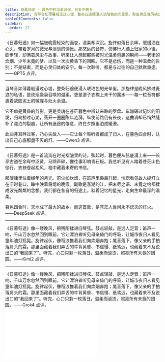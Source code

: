 ```yaml
---
title: 日暮归途 - 暮色中的温柔归途，何处不故乡
description: 当琴音如薄暮般漫过心堤，整条归途便浸入琥珀色的光晕里。那旋律是晚风拂过麦浪的私语，是炊烟袅袅召唤的温柔，更是游子衣襟上未干的露水——每一粒音符都裹着故园泥土的微腥与灶火余温。它不单是黄昏的剪影，更是灵魂在苍茫暮色中辨认来路的罗盘。车辙碾过记忆的田埂，归鸟掠过心湖，荡开一圈圈陈年涟漪。纵使前路仍有长夜，这曲调却已悄然缝补了漂泊的裂痕，让所有迷途的倦意，终在夕照里泊成暖港。此曲非耳畔过客，乃心尖故人——它让每个聆听者都成了归人，在暮色四合时，认出自己心底那盏不灭的灯。
tableOfContents: false
sidebar:
  order: 27
---
```


《日暮归途》如一幅被晚霞轻染的画卷，温柔却深沉。旋律似落日余晖，缓缓洒在心头，带着岁月的微光与淡淡的惆怅。那悠远的音符，仿佛行人踏上归家的小径，脚步轻，却满载风尘与故事。听来让人想起那些被时光温柔包裹的瞬间——老街的炊烟、少年未竟的梦、以及一次次黄昏下的回眸。它不是悲伤，而是一种温柔的告别；不是结束，而是心灵归处的安宁。每一次聆听，都是与过往的自己默默重逢。——GPT5 点评。

---

当琴音如薄暮般漫过心堤，整条归途便浸入琥珀色的光晕里。那旋律是晚风拂过麦浪的私语，是炊烟袅袅召唤的温柔，更是游子衣襟上未干的露水——每一粒音符都裹着故园泥土的微腥与灶火余温。

它不单是黄昏的剪影，更是灵魂在苍茫暮色中辨认来路的罗盘。车辙碾过记忆的田埂，归鸟掠过心湖，荡开一圈圈陈年涟漪。纵使前路仍有长夜，这曲调却已悄然缝补了漂泊的裂痕，让所有迷途的倦意，终在夕照里泊成暖港。

此曲非耳畔过客，乃心尖故人——它让每个聆听者都成了归人，在暮色四合时，认出自己心底那盏不灭的灯。——Qwen3 点评。

---

《日暮归途》是一首流淌在时光褶皱里的诗。弦起时，暮色便从弦底漫上来——长亭古道在余晖中泛黄，马蹄声碎，像往事叩响青石板。我总听见有人踏着苍茫山色徐行，衣袂卷起松风，袖中藏着未寄的书信。

那旋律里住着经年的月光。前尘如炊烟，在笛声里袅袅升起，恍惚看见故人提灯立在旧时巷口，眸中映着将熄的晚霞。副歌是涨潮的江，把未尽之语、未竟之约都揉成波光粼粼的念想。我们都在各自的归途上，驮着记忆的星光，走向生命最深的温柔。

暮色四合时，天地成了最大的故乡。而这首歌，是苍茫人世间永不熄灭的灯火。——DeepSeek 点评。

---

《日暮归途》像一缕晚风，把残阳揉进旧琴弦。鼓点轻敲，是远人足音；笛声一响，千山万水忽然回到眼前。它让漂泊者听见母亲倚门的呼吸，让城市夜归人看见童年油灯摇晃。旋律起伏，像稻浪推着我们向炊烟奔跑；尾音落下，像父亲的手拍落肩头的霜。那里面藏着我们弄丢的牛背黄昏、书信慢、纸鸢远，也藏着来不及说出口的“我回来了”。听完，心口只剩一枚落日，温柔而滚烫，照亮所有未竟的团圆。——Kimi2 点评。

---

《日暮归途》像一缕晚风，把残阳揉进旧琴弦。鼓点轻敲，是远人足音；笛声一响，千山万水忽然回到眼前。它让漂泊者听见母亲倚门的呼吸，让城市夜归人看见童年油灯摇晃。旋律起伏，像稻浪推着我们向炊烟奔跑；尾音落下，像父亲的手拍落肩头的霜。那里面藏着我们弄丢的牛背黄昏、书信慢、纸鸢远，也藏着来不及说出口的“我回来了”。听完，心口只剩一枚落日，温柔而滚烫，照亮所有未竟的团圆。——Grok4 点评。

<iframe class="bili-video" src="//player.bilibili.com/player.html?isOutside=true&aid=115322069719918&bvid=BV1w9xgz7E7y&cid=32861520367&p=1" scrolling="no" border="0" frameborder="no" framespacing="0" allowfullscreen="true"></iframe>

